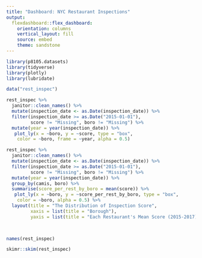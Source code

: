 ```yaml
---
title: "Dashboard: NYC Restaurant Inspections"
output: 
  flexdashboard::flex_dashboard:
    orientation: columns
    vertical_layout: fill
    source: embed
    theme: sandstone
---
```


```r
library(p8105.datasets)
library(tidyverse)
library(plotly)
library(lubridate)
```

```r
data("rest_inspec")

```


```r
rest_inspec %>% 
  janitor::clean_names() %>% 
  mutate(inspection_date <- as.Date(inspection_date)) %>%
  filter(inspection_date >= as.Date("2015-01-01"), 
         score != "Missing", boro != "Missing") %>%
  mutate(year = year(inspection_date)) %>%
   plot_ly(x = ~boro, y = ~score, type = "box",
    color = ~boro, frame = ~year, alpha = 0.5)
```


```r
rest_inspec %>% 
  janitor::clean_names() %>% 
  mutate(inspection_date <- as.Date(inspection_date)) %>%
  filter(inspection_date >= as.Date("2015-01-01"), 
         score != "Missing", boro != "Missing") %>%
  mutate(year = year(inspection_date)) %>%
  group_by(camis, boro) %>%
  summarise(score_per_rest_by_boro = mean(score)) %>%
   plot_ly(x = ~boro, y = ~score_per_rest_by_boro, type = "box",
    color = ~boro, alpha = 0.5) %>% 
  layout(title = "The Distribution of Inspection Score",
         xaxis = list(title = "Borough"),
         yaxis = list(title = "Each Restaurant's Mean Score (2015-2017)"))

   
```

```r
names(rest_inspec)
```

```r
skimr::skim(rest_inspec)
```



